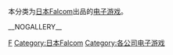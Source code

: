 本分类为[[日本Falcom|日本Falcom]]出品的[[电子游戏|电子游戏]]。

{{DEFAULTSORT:Falcom Games}}
[[Category:日本游戏公司游戏|F]]
[[Category:日本Falcom|Category:日本Falcom]]
[[Category:各公司电子游戏|Category:各公司电子游戏]]

__NOGALLERY__